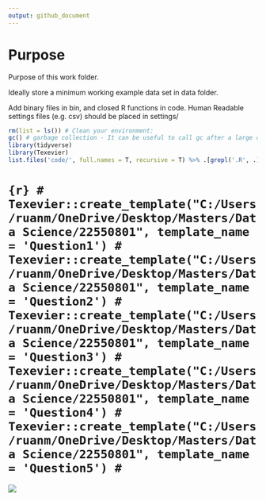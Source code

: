 ```yaml
---
output: github_document
---
```


# Purpose

Purpose of this work folder.

Ideally store a minimum working example data set in data folder.

Add binary files in bin, and closed R functions in code. Human Readable settings files (e.g. csv) should be placed in settings/


```r

rm(list = ls()) # Clean your environment:
gc() # garbage collection - It can be useful to call gc after a large object has been removed, as this may prompt R to return memory to the operating system.
library(tidyverse)
library(Texevier)
list.files('code/', full.names = T, recursive = T) %>% .[grepl('.R', .)] %>% as.list() %>% walk(~source(.))
```

# ```{r}
# Texevier::create_template("C:/Users/ruanm/OneDrive/Desktop/Masters/Data Science/22550801", template_name = 'Question1')
# Texevier::create_template("C:/Users/ruanm/OneDrive/Desktop/Masters/Data Science/22550801", template_name = 'Question2')
# Texevier::create_template("C:/Users/ruanm/OneDrive/Desktop/Masters/Data Science/22550801", template_name = 'Question3')
# Texevier::create_template("C:/Users/ruanm/OneDrive/Desktop/Masters/Data Science/22550801", template_name = 'Question4')
# Texevier::create_template("C:/Users/ruanm/OneDrive/Desktop/Masters/Data Science/22550801", template_name = 'Question5')
# ```

![](RatingByGenre.gif)